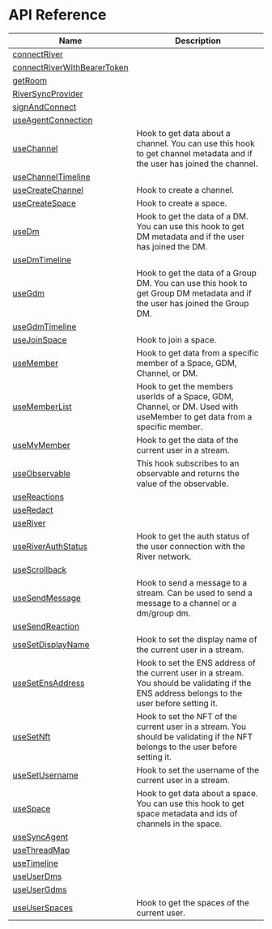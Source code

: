 # API Reference

| Name | Description |
| --- | --- |
| [connectRiver](./api/connectRiver) |  |
| [connectRiverWithBearerToken](./api/connectRiverWithBearerToken) |  |
| [getRoom](./api/getRoom) |  |
| [RiverSyncProvider](./api/RiverSyncProvider) |  |
| [signAndConnect](./api/signAndConnect) |  |
| [useAgentConnection](./api/useAgentConnection) |  |
| [useChannel](./api/useChannel) | Hook to get data about a channel. You can use this hook to get channel metadata and if the user has joined the channel. |
| [useChannelTimeline](./api/useChannelTimeline) |  |
| [useCreateChannel](./api/useCreateChannel) | Hook to create a channel. |
| [useCreateSpace](./api/useCreateSpace) | Hook to create a space. |
| [useDm](./api/useDm) | Hook to get the data of a DM. You can use this hook to get DM metadata and if the user has joined the DM. |
| [useDmTimeline](./api/useDmTimeline) |  |
| [useGdm](./api/useGdm) | Hook to get the data of a Group DM. You can use this hook to get Group DM metadata and if the user has joined the Group DM. |
| [useGdmTimeline](./api/useGdmTimeline) |  |
| [useJoinSpace](./api/useJoinSpace) | Hook to join a space. |
| [useMember](./api/useMember) | Hook to get data from a specific member of a Space, GDM, Channel, or DM. |
| [useMemberList](./api/useMemberList) | Hook to get the members userIds of a Space, GDM, Channel, or DM. Used with useMember to get data from a specific member. |
| [useMyMember](./api/useMyMember) | Hook to get the data of the current user in a stream. |
| [useObservable](./api/useObservable) | This hook subscribes to an observable and returns the value of the observable. |
| [useReactions](./api/useReactions) |  |
| [useRedact](./api/useRedact) |  |
| [useRiver](./api/useRiver) |  |
| [useRiverAuthStatus](./api/useRiverAuthStatus) | Hook to get the auth status of the user connection with the River network. |
| [useScrollback](./api/useScrollback) |  |
| [useSendMessage](./api/useSendMessage) | Hook to send a message to a stream. Can be used to send a message to a channel or a dm/group dm. |
| [useSendReaction](./api/useSendReaction) |  |
| [useSetDisplayName](./api/useSetDisplayName) | Hook to set the display name of the current user in a stream. |
| [useSetEnsAddress](./api/useSetEnsAddress) | Hook to set the ENS address of the current user in a stream. You should be validating if the ENS address belongs to the user before setting it. |
| [useSetNft](./api/useSetNft) | Hook to set the NFT of the current user in a stream. You should be validating if the NFT belongs to the user before setting it. |
| [useSetUsername](./api/useSetUsername) | Hook to set the username of the current user in a stream. |
| [useSpace](./api/useSpace) | Hook to get data about a space. You can use this hook to get space metadata and ids of channels in the space. |
| [useSyncAgent](./api/useSyncAgent) |  |
| [useThreadMap](./api/useThreadMap) |  |
| [useTimeline](./api/useTimeline) |  |
| [useUserDms](./api/useUserDms) |  |
| [useUserGdms](./api/useUserGdms) |  |
| [useUserSpaces](./api/useUserSpaces) | Hook to get the spaces of the current user. |

